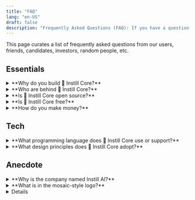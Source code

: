 ```yaml
---
title: "FAQ"
lang: "en-US"
draft: false
description: "Frequently Asked Questions (FAQ): If you have a question about Instill products, you're in the right place"
---
```


This page curates a list of frequently asked questions from our users, friends,
candidates, investors, random people, etc.

## Essentials

<ToggleBlock>
  <details> 
    <summary>**Why do you build 🔮 Instill Core?**</summary>

    The modern data stack lacks unstructured data processing capabilities.

    Processing unstructured data is challenging. We struggled with connecting data
    from different sources, developing deep learning models, deploying them,
    managing day-to-day operations, and continually building MLOps tools to maintain
    pipeline resilience and consistent AI performance. All of this was done in-house
    and was not scalable.

    There must be a better way, and 🔮 [**Instill Core**](./core/introduction) is
    the solution.

    To make AI accessible to everyone, the focus should not only be on algorithms
    (i.e., AI models) but also on the infrastructure tools that connect these
    algorithms with the modern data stack end-to-end.

    For a more detailed narrative, read our blog articles "[Why Instill AI
    exists](/blog/why-instill-ai-exists/?utm_source=documentation&utm_medium=link)"
    and "[Missing piece in modern data stack: unstructured data
    ETL](/blog/unstructured-data-etl/?utm_source=documentation&utm_medium=link)".

  </details>
</ToggleBlock>

<ToggleBlock>
  <details> 
    <summary>**Who are behind 🔮 Instill Core?**</summary>

    Our team is composed of agile professionals with years of experience in Computer
    Vision, Machine Learning, Deep Learning, large-scale databases, and cloud-native
    applications/infrastructure. We possess extensive knowledge in creating and
    managing complex AI systems.

    Prior to the development of **🔮 Instill Core**, we grappled with the challenge
    of streaming large volumes of data (billions of images daily!) to automate
    Vision tasks using deep learning models, painstakingly building everything from
    the ground up.

    We've learned that effective model serving for a seamless end-to-end data flow
    not only requires **high throughput** and **low latency**, but also
    **cost-effectiveness**. Achieving these criteria simultaneously is no easy feat.
    Eventually, we successfully constructed a robust AI system in-house that has
    been operational for years.

    The system we built can be broken down into functional components that can be
    utilized across a wide range of AI tasks and industries. We believe it's time to
    leverage our experience to make AI more accessible to everyone, particularly
    those in the data industry.

  </details>
</ToggleBlock>

<ToggleBlock>
  <details> 
    <summary>**Is 🔮 Instill Core open source?**</summary>

    **🔮 Instill Core** uses multiple licenses, including Instill Community License and
    the most permissive MIT License. Our mission is to make AI accessible to
    everyone. The best way to achieve this is to make **🔮 Instill Core** free to use
    and source available to everyone, while ensuring we safely create a sustainable
    business. Please check the [License](license) page for details.

  </details>
</ToggleBlock>

<ToggleBlock>
  <details> 
    <summary>**Is 🔮 Instill Core free?**</summary>

    Yes. It is source available so you can self-host it in your basement for free.

  </details>
</ToggleBlock>

<ToggleBlock>
  <details> 
    <summary>**How do you make money?**</summary>

    We offer fully managed cloud service **☁️ Instill Cloud** to users who want to
    get all the power of **🔮 Instill Core** without any hassle.

    We are adding new features every day and we need your feedback to help shape the
    future of the service and build **🔮 Instill Core** and **☁️ Instill Cloud** the
    best it can be.

    👉 [Try Instill Cloud
    free](https://instill.tech/?utm_source=documentation&utm_medium=link)

  </details>
</ToggleBlock>

## Tech

<ToggleBlock>
  <details> 
    <summary>**What programming language does 🔮 Instill Core use or support?**</summary>

    **🔮 Instill Core**'s backend components are Go-based and frontend console is
    written in Next.js, TypeScript, and TailwindCSS.

    However, **🔮 Instill Core** is designed with an API-first and cloud-native
    approach. It can be interacted with using cURL or the auto-generated codes from
    protobuf. We also offer Python and TypeScript SDKs to help users incorporate
    **🔮 Instill Core** into their current technology stack. Plans to develop more
    user-friendly SDKs in multiple languages are in our future roadmap.

  </details>
</ToggleBlock>

<ToggleBlock>
  <details> 
    <summary>**What design principles does 🔮 Instill Core adopt?**</summary>

    The **🔮 Instill Core** leverages the
    [Microservice](https://en.wikipedia.org/wiki/Microservices) architecture, making
    it adaptable, versatile, and reusable, especially in situations where new
    components are continuously integrated. This architecture also enhances
    scalability, allowing each backend instance to scale based on its specific
    workload.

    The [IDEALS](https://www.infoq.com/articles/microservices-design-ideals)
    (**I**nterface segregation, **D**eployability, **E**vent-driven,
    **A**vailability over consistency, **L**oose coupling, and **S**ingle
    responsibility) design principle provides a stringent framework for addressing
    design queries during the development of **🔮 Instill Core**.

    The
    [API-first](https://swagger.io/resources/articles/adopting-an-api-first-approach)
    approach is a natural outcome of adopting the microservice architecture and
    IDEALS. All backend components in **🔮 Instill Core** are designed with the
    API-first principle, ensuring a solid contract for future integration tasks.

    The [twelve-factor methodology](https://12factor.net) offers practical
    guidelines for the development and deployment of **🔮 Instill Core** components.

    We envision a future where AI and Data industry tooling development is fully
    modularized. This means that MLOps components should prioritize flexibility,
    extensibility, and composability in their design principles.

  </details>
</ToggleBlock>

## Anecdote

<ToggleBlock>
  <details> 
    <summary>**Why is the company named Instill AI?**</summary>

    Our journey in the AI industry began with the rise of deep learning in 2014.
    Since then, we've realized the immense challenges involved in creating effective
    AI products, educating the market about AI, and witnessing the real-life impact
    of these products. It's clear that we, along with the rest of the industry,
    still have a significant path to tread.

    We're passionate about this journey, about gradually infusing AI technologies
    into the industry.

    Our name is also influenced by a Chinese poem "Delighting in Rain on a Spring
    Night (春夜喜雨)" by Du Fu (杜甫), specifically the concept of "instill":

    > 好雨知時節，當春乃發生。隨風潛入夜，潤物細無聲。野徑雲俱黑，江船火獨明。曉看紅
    > 濕處，花重錦官城。

    While it's challenging to translate this poem accurately into English, the
    central theme is the joy experienced when hard work eventually yields results.

  </details>
</ToggleBlock>

<ToggleBlock>
  <details> 
    <summary>**What is in the mosaic-style logo?**</summary>

    Our visual designer [Wen Chen](https://mrwenchen.com/about) has done a great job to embed Instill AI and the meaning of our effort into the logo.

    <div align="center">
      <ZoomableImg
        src="/docs-assets/core/why-logo.png"
        alt="logo"
        width="400px"
      />
    </div>

  </details>
</ToggleBlock>

<ToggleBlock>
  <details>

    <summary>**Which one is Instill AI?**</summary>

    Out of all the entities named "Instill AI" that you might come across online,
    the one with the domain `instill.tech` is the earliest established company in
    the UK, incorporated on June 11, 2020.

    When searching for "Instill AI" on Google, ensure you're visiting the correct
    site: https://www.instill.tech to find us. 😉

  </details>
</ToggleBlock>
